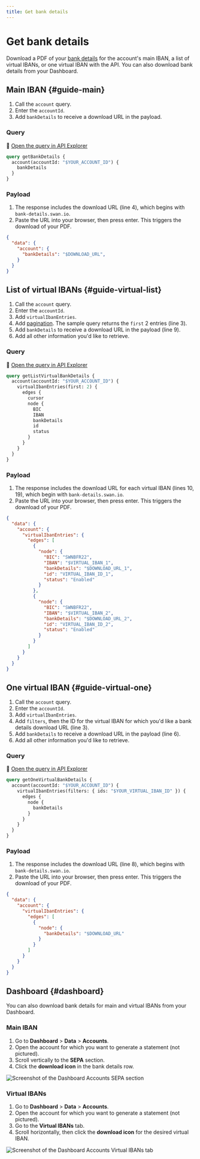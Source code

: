 ```yaml
---
title: Get bank details
---
```


# Get bank details

Download a PDF of your [bank details](../index.mdx#bank-details) for the account's main IBAN, a list of virtual IBANs, or one virtual IBAN with the API.
You can also download bank details from your Dashboard.

## Main IBAN {#guide-main}

1. Call the `account` query.
1. Enter the `accountId`.
1. Add `bankDetails` to receive a download URL in the payload.

<h3 id="query-main">Query</h3>

🔎 [Open the query in API Explorer](https://explorer.swan.io?query=cXVlcnkgZ2V0QmFua0RldGFpbHMgewogIGFjY291bnQoYWNjb3VudElkOiAiJFlPVVJfQUNDT1VOVF9JRCIpIHsKICAgIGJhbmtEZXRhaWxzCiAgfQp9Cg%3D%3D&tab=api)

```graphql {2} showLineNumbers
query getBankDetails {
  account(accountId: "$YOUR_ACCOUNT_ID") {
    bankDetails
  }
}
```
<h3 id="payload-main">Payload</h3>

1. The response includes the download URL (line 4), which begins with `bank-details.swan.io`.
1. Paste the URL into your browser, then press enter. This triggers the download of your PDF.

```json {4} showLineNumbers
{
  "data": {
    "account": {
      "bankDetails": "$DOWNLOAD_URL",
    }
  }
}
```

## List of virtual IBANs {#guide-virtual-list}

1. Call the `account` query.
1. Enter the `accountId`.
1. Add `virtualIbanEntries`.
1. Add [pagination](../../../developers/using-api/pagination.mdx). The sample query returns the `first` 2 entries (line 3).
1. Add `bankDetails` to receive a download URL in the payload (line 9).
1. Add all other information you'd like to retrieve.

<h3 id="query-list">Query</h3>

🔎 [Open the query in API Explorer](https://explorer.swan.io?query=cXVlcnkgZ2V0U3BlY2lmaWNWaXJ0dWFsQmFua0RldGFpbHMgewogIGFjY291bnQoYWNjb3VudElkOiAiJFlPVVJfQUNDT1VOVF9JRCIpIHsKICAgIHZpcnR1YWxJYmFuRW50cmllcyhmaWx0ZXJzOiB7IGlkczogIiRZT1VSX1ZJUlRVQUxfSUJBTl9JRCIgfSkgewogICAgICBlZGdlcyB7CiAgICAgICAgbm9kZSB7CiAgICAgICAgICBiYW5rRGV0YWlscwogICAgICAgIH0KICAgICAgfQogICAgfQogIH0KfQo%3D&tab=api)

```graphql {2,3,9} showLineNumbers
query getListVirtualBankDetails {
  account(accountId: "$YOUR_ACCOUNT_ID") {
    virtualIbanEntries(first: 2) {
      edges {
        cursor
        node {
          BIC
          IBAN
          bankDetails
          id
          status
        }
      }
    }
  }
}
```

<h3 id="payload-list">Payload</h3>

1. The response includes the download URL for each virtual IBAN (lines 10, 19), which begin with `bank-details.swan.io`.
1. Paste the URL into your browser, then press enter. This triggers the download of your PDF.

```json {10,19} showLineNumbers
{
  "data": {
    "account": {
      "virtualIbanEntries": {
        "edges": [
          {
            "node": {
              "BIC": "SWNBFR22",
              "IBAN": "$VIRTUAL_IBAN_1",
              "bankDetails": "$DOWNLOAD_URL_1",
              "id": "VIRTUAL_IBAN_ID_1",
              "status": "Enabled"
            }
          },
          {
            "node": {
              "BIC": "SWNBFR22",
              "IBAN": "$VIRTUAL_IBAN_2",
              "bankDetails": "$DOWNLOAD_URL_2",
              "id": "VIRTUAL_IBAN_ID_2",
              "status": "Enabled"
            }
          }
        ]
      }
    }
  }
}
```

## One virtual IBAN {#guide-virtual-one}

1. Call the `account` query.
1. Enter the `accountId`.
1. Add `virtualIbanEntries`.
1. Add `filters`, then the ID for the virtual IBAN for which you'd like a bank details download URL (line 3).
1. Add `bankDetails` to receive a download URL in the payload (line 6).
1. Add all other information you'd like to retrieve.

<h3 id="query-one">Query</h3>

🔎 [Open the query in API Explorer](https://explorer.swan.io?query=cXVlcnkgZ2V0T25lVmlydHVhbEJhbmtEZXRhaWxzIHsKICBhY2NvdW50KGFjY291bnRJZDogIiRZT1VSX0FDQ09VTlRfSUQiKSB7CiAgICB2aXJ0dWFsSWJhbkVudHJpZXMoZmlsdGVyczogeyBpZHM6ICIkWU9VUl9WSVJUVUFMX0lCQU5fSUQiIH0pIHsKICAgICAgZWRnZXMgewogICAgICAgIG5vZGUgewogICAgICAgICAgYmFua0RldGFpbHMKICAgICAgICB9CiAgICAgIH0KICAgIH0KICB9Cn0K&tab=api)

```graphql {2,3,6} showLineNumbers
query getOneVirtualBankDetails {
  account(accountId: "$YOUR_ACCOUNT_ID") {
    virtualIbanEntries(filters: { ids: "$YOUR_VIRTUAL_IBAN_ID" }) {
      edges {
        node {
          bankDetails
        }
      }
    }
  }
}
```

<h3 id="payload-one">Payload</h3>

1. The response includes the download URL (line 8), which begins with `bank-details.swan.io`.
1. Paste the URL into your browser, then press enter. This triggers the download of your PDF.

```json {8} showLineNumbers
{
  "data": {
    "account": {
      "virtualIbanEntries": {
        "edges": [
          {
            "node": {
              "bankDetails": "$DOWNLOAD_URL"
            }
          }
        ]
      }
    }
  }
}
```

## Dashboard {#dashboard}

You can also download bank details for main and virtual IBANs from your Dashboard.

<h3 id="dashboard-main">Main IBAN</h3>

1. Go to **Dashboard** > **Data** > **Accounts**.
1. Open the account for which you want to generate a statement (not pictured).
1. Scroll vertically to the **SEPA** section.
1. Click the **download icon** in the bank details row.

![Screenshot of the Dashboard Accounts SEPA section](../../../images/topics/accounts/get-bank-details-main.png)

<h3 id="dashboard-virtual">Virtual IBANs</h3>

1. Go to **Dashboard** > **Data** > **Accounts**.
1. Open the account for which you want to generate a statement (not pictured).
1. Go to the **Virtual IBANs** tab.
1. Scroll horizontally, then click the **download icon** for the desired virtual IBAN.

![Screenshot of the Dashboard Accounts Virtual IBANs tab](../../../images/topics/accounts/get-bank-details-virtual.png)
